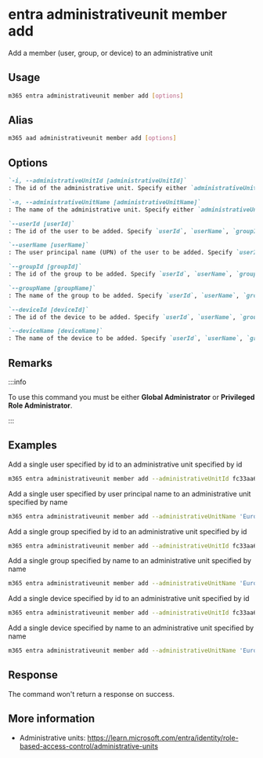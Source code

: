 
# entra administrativeunit member add

Add a member (user, group, or device) to an administrative unit

## Usage

```sh
m365 entra administrativeunit member add [options]
```

## Alias

```sh
m365 aad administrativeunit member add [options]
```

## Options

```md definition-list
`-i, --administrativeUnitId [administrativeUnitId]`
: The id of the administrative unit. Specify either `administrativeUnitId` or `administrativeUnitName` but not both.

`-n, --administrativeUnitName [administrativeUnitName]`
: The name of the administrative unit. Specify either `administrativeUnitId` or `administrativeUnitName` but not both.

`--userId [userId]`
: The id of the user to be added. Specify `userId`, `userName`, `groupId`, `groupName`, `deviceId` or `deviceName`.

`--userName [userName]`
: The user principal name (UPN) of the user to be added. Specify `userId`, `userName`, `groupId`, `groupName`, `deviceId` or `deviceName`.

`--groupId [groupId]`
: The id of the group to be added. Specify `userId`, `userName`, `groupId`, `groupName`, `deviceId` or `deviceName`.

`--groupName [groupName]`
: The name of the group to be added. Specify `userId`, `userName`, `groupId`, `groupName`, `deviceId` or `deviceName`.

`--deviceId [deviceId]`
: The id of the device to be added. Specify `userId`, `userName`, `groupId`, `groupName`, `deviceId` or `deviceName`.

`--deviceName [deviceName]`
: The name of the device to be added. Specify `userId`, `userName`, `groupId`, `groupName`, `deviceId` or `deviceName`.
```

<Global />

## Remarks

:::info

To use this command you must be either **Global Administrator** or **Privileged Role Administrator**.

:::

## Examples

Add a single user specified by id to an administrative unit specified by id

```sh
m365 entra administrativeunit member add --administrativeUnitId fc33aa61-cf0e-46b6-9506-f633347202ab --userId 1caf7dcd-7e83-4c3a-94f7-932a1299c844
```

Add a single user specified by user principal name to an administrative unit specified by name

```sh
m365 entra administrativeunit member add --administrativeUnitName 'European Division' --userName john.doe@contoso.com
```

Add a single group specified by id to an administrative unit specified by id

```sh
m365 entra administrativeunit member add --administrativeUnitId fc33aa61-cf0e-46b6-9506-f633347202ab --groupId b2307a39-e878-458b-bc90-03bc578531d6
```

Add a single group specified by name to an administrative unit specified by name

```sh
m365 entra administrativeunit member add --administrativeUnitName 'European Division' --groupName 'Marketing Group'
```

Add a single device specified by id to an administrative unit specified by id

```sh
m365 entra administrativeunit member add --administrativeUnitId fc33aa61-cf0e-46b6-9506-f633347202ab --deviceId 810c84a8-4a9e-49e6-bf7d-12d183f40d01
```

Add a single device specified by name to an administrative unit specified by name

```sh
m365 entra administrativeunit member add --administrativeUnitName 'European Division' --deviceName 'AdeleVance-PC'
```

## Response 

The command won't return a response on success.

## More information

- Administrative units: https://learn.microsoft.com/entra/identity/role-based-access-control/administrative-units
